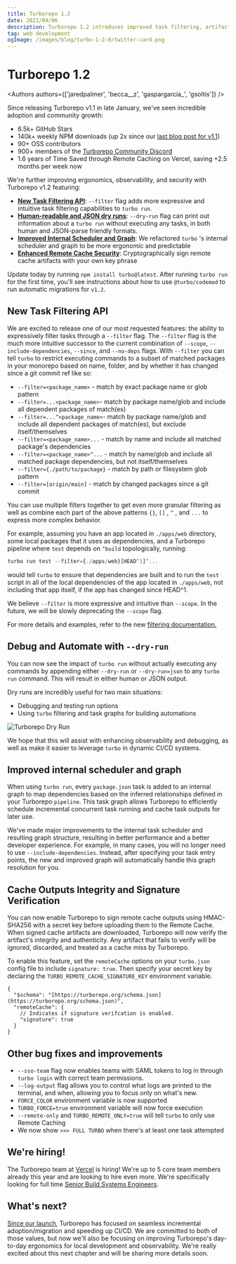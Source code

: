 ```yaml
---
title: Turborepo 1.2
date: 2022/04/06
description: Turborepo 1.2 introduces improved task filtering, artifact signing and integrity, and more!
tag: web development
ogImage: /images/blog/turbo-1-2-0/twitter-card.png
---
```


# Turborepo 1.2


<Authors authors={['jaredpalmer', 'becca__z', 'gaspargarcia_', 'gsoltis']} />

Since releasing Turborepo v1.1 in late January, we've seen incredible adoption and community growth:

- 6.5k+ GitHub Stars
- 140k+ weekly NPM downloads (up 2x since our [last blog post for v1.1](/blog/turbo-1-1-0))
- 90+ OSS contributors
- 900+ members of the [Turborepo Community Discord](https://turborepo.org/discord)
- 1.6 years of Time Saved through Remote Caching on Vercel, saving +2.5 months per week now

We're further improving ergonomics, observability, and security with Turborepo v1.2 featuring:

- [**New Task Filtering API**](#new-task-filtering-api): `--filter` flag adds more expressive and intuitive task filtering capabilities to `turbo run`.
- [**Human-readable and JSON dry runs**](#debug-and-automate-with---dry-run): `--dry-run` flag can print out information about a `turbo run` without executing any tasks, in both human and JSON-parse friendly formats.
- [**Improved Internal Scheduler and Graph**](#improved-internal-scheduler-and-graph): We refactored `turbo` 's internal scheduler and graph to be more ergonomic and predictable
- [**Enhanced Remote Cache Security**](#cache-outputs-integrity-and-signature-verification): Cryptographically sign remote cache artifacts with your own key phrase

Update today by running `npm install turbo@latest`. After running `turbo run` for the first time, you'll see instructions about how to use `@turbo/codemod` to run automatic migrations for `v1.2`.

## New Task Filtering API

We are excited to release one of our most requested features: the ability to expressively filter tasks through a `--filter` flag. The `--filter` flag is the much more intuitive successor to the current combination of `--scope`, `--include-dependencies`, `--since`, and `--no-deps` flags. With `--filter` you can tell `turbo` to restrict executing commands to a subset of matched packages in your monorepo based on name, folder, and by whether it has changed since a git commit ref like so:

- `--filter=<package_name>` - match by exact package name or glob pattern
- `--filter=...<package_name>`- match by package name/glob and include all dependent packages of match(es)
- `--filter=...^<package_name>`- match by package name/glob and include all dependent packages of match(es), but exclude itself/themselves
- `--filter=<package_name>...` - match by name and include all matched package's dependencies
- `--filter=<package_name>^...` - match by name/glob and include all matched package dependencies, but not itself/themselves
- `--filter={./path/to/package}` - match by path or filesystem glob pattern
- `--filter=[origin/main]` - match by changed packages since a git commit

You can use multiple filters together to get even more granular filtering as well as combine each part of the above patterns `{}`, `[]` , `^` , and `...` to express more complex behavior.

For example, assuming you have an app located in `./apps/web` directory, some local packages that it uses as dependencies, and a Turborepo pipeline where `test` depends on `^build` topologically, running:

```jsx
turbo run test --filter={./apps/web}[HEAD^1]^...
```

would tell `turbo` to ensure that dependencies are built and to run the `test` script in all of the local dependencies of the app located in `./apps/web`, not including that app itself, if the app has changed since HEAD^1.

We believe `--filter` is more expressive and intuitive than `--scope`. In the future, we will be slowly deprecating the `--scope` flag.

For more details and examples, refer to the new [filtering documentation.](/docs/features/filter)

## Debug and Automate with `--dry-run`

You can now see the impact of `turbo run` without actually executing any commands by appending either `--dry-run` or `--dry-run=json` to any `turbo run` command. This will result in either human or JSON output.

Dry runs are incredibly useful for two main situations:

- Debugging and testing run options
- Using `turbo` filtering and task graphs for building automations

![Turborepo Dry Run](/images/blog/turbo-1-2-0/turbo-dry-run.png)

We hope that this will assist with enhancing observability and debugging, as well as make it easier to leverage `turbo` in dynamic CI/CD systems.

## Improved internal scheduler and graph

When using `turbo run`, every `package.json` task is added to an internal graph to map dependencies based on the inferred relationships defined in your Turborepo `pipeline`. This task graph allows Turborepo to efficiently schedule incremental concurrent task running and cache task outputs for later use.

We've made major improvements to the internal task scheduler and resulting graph structure, resulting in better performance and a better developer experience. For example, in many cases, you will no longer need to use `--include-dependencies`. Instead, after specifying your task entry points, the new and improved graph will automatically handle this graph resolution for you.

## Cache Outputs Integrity and Signature Verification

You can now enable Turborepo to sign remote cache outputs using HMAC-SHA256 with a secret key before uploading them to the Remote Cache. When signed cache artifacts are downloaded, Turborepo will now verify the artifact's integrity and authenticity. Any artifact that fails to verify will be ignored, discarded, and treated as a cache miss by Turborepo.

To enable this feature, set the `remoteCache` options on your `turbo.json` config file to include `signature: true`. Then specify your secret key by declaring the `TURBO_REMOTE_CACHE_SIGNATURE_KEY` environment variable.

```jsonc
{
  "$schema": "[https://turborepo.org/schema.json](https://turborepo.org/schema.json)",
  "remoteCache": {
    // Indicates if signature verifcation is enabled.
    "signature": true
  }
}
```

## Other bug fixes and improvements

- `--sso-team` flag now enables teams with SAML tokens to log in through `turbo login` with correct team permissions.
- `--log-output` flag allows you to control what logs are printed to the terminal, and when, allowing you to focus only on what's new.
- `FORCE_COLOR` environment variable is now supported
- `TURBO_FORCE=true` environment variable will now force execution
- `--remote-only` and `TURBO_REMOTE_ONLY=true` will tell `turbo` to only use Remote Caching
- We now show `>>> FULL TURBO` when there's at least one task attempted

## We're hiring!

The Turborepo team at [Vercel](https://vercel.com) is hiring! We're up to 5 core team members already this year and are looking to hire even more. We're specifically looking for full time [Senior Build Systems Engineers](https://vercel.com/careers/senior-build-systems-engineer-turborepo-us-4383106004).

## What's next?

[Since our launch](https://turborepo.org/blog/joining-vercel), Turborepo has focused on seamless incremental adoption/migration and speeding up CI/CD. We are committed to both of those values, but now we'll also be focusing on improving Turborepo's day-to-day ergonomics for local development and observability. We're really excited about this next chapter and will be sharing more details soon.
